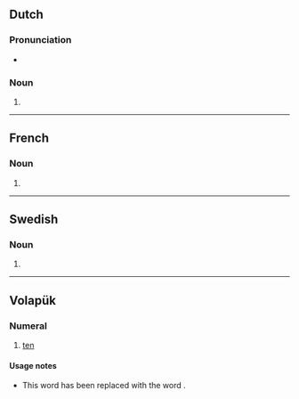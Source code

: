 {{also|BALs|báls|bāls|båls}}
==Dutch==

===Pronunciation===
* {{audio|Nl-bals.ogg|Audio|lang=nl}}

===Noun===
{{head|nl|noun plural form}}

# {{nl-noun form of|pl|bal}}

----

==French==

===Noun===
{{head|fr|noun plural form|g=m}}

# {{plural of|bal|lang=fr}}

----

==Swedish==

===Noun===
{{head|sv|noun form}}

# {{sv-noun-form-indef-gen|bal}}

----

==Volapük==

===Numeral===
{{head|vo|numeral}}

# {{cln|vo|cardinal numbers}} {{lb|vo|obsolete}} [[ten]]

====Usage notes====
* This word has been replaced with the word {{m|vo|deg}}.